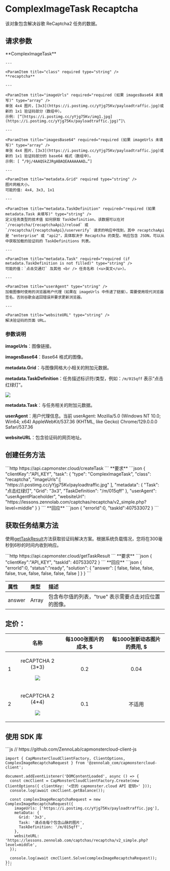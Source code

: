 ﻿---
sidebar_position: 8
sidebar_label: ComplexImageTask Recaptcha
---


# ComplexImageTask Recaptcha
该对象包含解决谷歌 ReCaptcha2 任务的数据。


## 请求参数

<TabItem value="proxyless" label="RecaptchaV2EnterpriseTaskProxyless (without proxy)" default className="bordered-panel">
    <ParamItem title="type" required type="string" />
    **ComplexImageTask**

    ---

    <ParamItem title="class" required type="string" />
    **recaptcha**

    ---

    <ParamItem title="imageUrls" required="required (如果 imagesBase64 未填写)" type="array" />
    单张 4x4 图片，[3x3](https://i.postimg.cc/yYjg75Kv/payloadtraffic.jpg)或新的 1x1 验证码部分（数组中）。
    示例: [“[https://i.postimg.cc/yYjg75Kv/img1.jpg](https://i.postimg.cc/yYjg75Kv/payloadtraffic.jpg)”]\

    ---

    <ParamItem title="imagesBase64" required="required (如果 imageUrls 未填写)" type="array" />
    单张 4x4 图片，[3x3](https://i.postimg.cc/yYjg75Kv/payloadtraffic.jpg)或新的 1x1 验证码部分的 base64 格式（数组中）。
    示例: [ “/9j/4AAQSkZJRgABAQEAAAAAAAD…”]

    ---

    <ParamItem title="metadata.Grid" required type="string" />
    图片网格大小。
    可能的值: 4x4, 3x3, 1x1

    ---

    <ParamItem title="metadata.TaskDefinition" required="required (如果 metadata.Task 未填写)" type="string" />
    定义任务类型的技术值 如何获取 TaskDefinition。该数据可以在对 `/recaptcha/{recaptchaApi}/reload` 或 `/recaptcha/{recaptchaApi}/userverify` 请求的响应中找到，其中 recaptchaApi 是 "enterprise" 或 "api2"，具体取决于 Recaptcha 的类型。响应包含 JSON，可以从中获取加载的验证码的 TaskDefinitions 列表。

    ---

    <ParamItem title="metadata.Task" required="required (if metadata.TaskDefinition is not filled)" type="string" />
    可能的值：`点击交通灯` 及其他 <br /> 任务名称 (<u>英文</u>)。

    ---

    <ParamItem title="userAgent" type="string" />
    加载图像时使用的浏览器用户代理（如果在 imageUrls 中传递了链接）。需要使用现代浏览器签名，否则谷歌会返回错误并要求更新浏览器。

    ---

    <ParamItem title="websiteURL" type="string" />
    解决验证码的页面 URL。
</TabItem>


### 参数说明

**imageUrls**：图像链接。

**imagesBase64**：Base64 格式的图像。

**metadata.Grid**：与图像网格大小相关的附加元数据。

**metadata.TaskDefinition**：任务描述标识符/类型，例如：`/m/015qff` 表示“点击红绿灯”。

![](./images/recaptcha-click/taskdefinition.png)

**metadata.Task**：与任务相关的附加元数据。

**userAgent**：用户代理信息。当前 userAgent: Mozilla/5.0 (Windows NT 10.0; Win64; x64) AppleWebKit/537.36 (KHTML, like Gecko) Chrome/129.0.0.0 Safari/537.36

**websiteURL**：包含验证码的网页地址。


## 创建任务方法 

<TabItem value="proxyless" label="RecaptchaV2TaskProxyless (without proxy)" default className="method-panel">
	<MethodItem>
		```http
		https://api.capmonster.cloud/createTask
		```
	</MethodItem>
	<MethodDescription>
		**要求**
		```json
		{
		  "clientKey":"API_KEY",
		  "task": {
			"type": "ComplexImageTask",
			"class": "recaptcha",
			"imageUrls":[ "https://i.postimg.cc/yYjg75Kv/payloadtraffic.jpg" ],
			"metadata": {
			  "Task": "点击红绿灯",
			  "Grid": "3x3",
			  "TaskDefinition": "/m/015qff"
			},
			"userAgent": "userAgentPlaceholder",
			"websiteUrl": "https://lessons.zennolab.com/captchas/recaptcha/v2_simple.php?level=middle"
		  }
		}
		```
		**回应**
		```json
		{
		  "errorId":0,
		  "taskId":407533072
		}
		```
	</MethodDescription>
</TabItem>


## 获取任务结果方法

使用[getTaskResult](../api/methods/get-task-result.md)方法获取验证码解决方案。根据系统负载情况，您将在300毫秒到6秒的时间内收到响应。

<TabItem value="proxyless" label="GeeTestTaskProxyless (without proxy)" default className="method-panel-full">
	<MethodItem>
		```http
		https://api.capmonster.cloud/getTaskResult
		```
	</MethodItem>
	<MethodDescription>
		**要求**
		```json
		{
		  "clientKey":"API_KEY",
		  "taskId": 407533072
		}
		```
		**回应**
		```json
		{
		  "errorId":0,
		  "status":"ready",
		  "solution": {
			"answer": [ false, false, false, false, true, false, false, false, false ]
		  }
		}
		```
	</MethodDescription>
</TabItem>

<br />

|**属性**|**类型**|**描述**|
| :- | :- | :- |
|answer|Array|包含布尔值的列表，"true" 表示需要点击对应位置的图像。|


## 定价：

||**名称**|**每1000张图片的成本, $**|**每1000张新动态图片的费用, $**|
| :-: | :-: | :-: | :-: |
|1|<p>reCAPTCHA 2 (3\*3)</p><p>![](./images/recaptcha-click/Aspose.Words.3eba36bc-cab6-486e-9e8f-1e38b225e806.001.png)</p><p></p>|0.2|0.04|
|2|<p>reCAPTCHA 2 (4\*4)</p><p>![](./images/recaptcha-click/Aspose.Words.3eba36bc-cab6-486e-9e8f-1e38b225e806.002.png)</p>|0.1|不适用|


## 使用 SDK 库

<Tabs className="full-width-tabs filled-tabs request-tabs" groupId="captcha-type">
  <TabItem value="js" label="JavaScript" default className="method-panel">
	```js
	// https://github.com/ZennoLab/capmonstercloud-client-js

	import { CapMonsterCloudClientFactory, ClientOptions, ComplexImageRecaptchaRequest } from '@zennolab_com/capmonstercloud-client';

	document.addEventListener('DOMContentLoaded', async () => {
	  const cmcClient = CapMonsterCloudClientFactory.Create(new ClientOptions({ clientKey: '<您的 capmonster.cloud API 密钥>' }));
	  console.log(await cmcClient.getBalance());

	  const complexImageRecaptchaRequest = new ComplexImageRecaptchaRequest({
		imageUrls: ['https://i.postimg.cc/yYjg75Kv/payloadtraffic.jpg'],
		metaData: {
		  Grid: '3x3',
		  Task: '请点击每个包含山脉的图片',
		  TaskDefinition: '/m/015qff',
		},
		websiteURL: 'https://lessons.zennolab.com/captchas/recaptcha/v2_simple.php?level=middle',
	  });

	  console.log(await cmcClient.Solve(complexImageRecaptchaRequest));
	});
	```
  </TabItem>  
</Tabs>